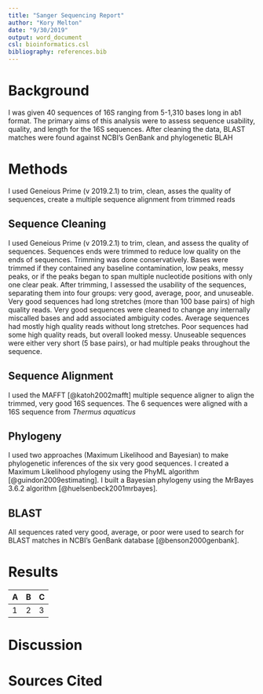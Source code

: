 ```yaml
---
title: "Sanger Sequencing Report"
author: "Kory Melton"
date: "9/30/2019"
output: word_document
csl: bioinformatics.csl
bibliography: references.bib
---
```


# Background

<!-- Example Citation
Previous work has looked at the microbial biogeography of university campuses and found high diversity [@ross2015microbial].
End of Example Citation -->
I was given 40 sequences of 16S ranging from 5-1,310 bases long in ab1 format. The primary aims of this analysis were to assess sequence usability, quality, and length for the 16S sequences. After cleaning the data, BLAST matches were found against NCBI's GenBank and phylogenetic BLAH



# Methods

<!-- Bulleted list of what was conducted
    -- Clean/Trim Sequences
    -- Sequence usability
        -- Geneious Prime
    -- BLAST
    -- Alignment (MAFFT)
    -- Phylogenies
        -- PhyML
        -- Mr Bayes
-->

I used Geneious Prime (v 2019.2.1) to trim, clean, asses the quality of sequences, create a multiple sequence alignment from trimmed reads

## Sequence Cleaning

I used Geneious Prime (v 2019.2.1) to trim, clean, and assess the quality of sequences. Sequences ends were trimmed to reduce low quality on the ends of sequences. Trimming was done conservatively. Bases were trimmed if they contained any baseline contamination, low peaks, messy peaks, or if the peaks began to span multiple nucleotide positions with only one clear peak. After trimming, I assessed the usability of the sequences, separating them into four groups: very good, average, poor, and unuseable. Very good sequences had long stretches (more than 100 base pairs) of high quality reads. Very good sequences were cleaned to change any internally miscalled bases and add associated ambiguity codes. Average sequences had mostly high quality reads without long stretches. Poor sequences had some high quality reads, but overall looked messy. Unuseable sequences were either very short (5 base pairs), or had multiple peaks throughout the sequence. 

## Sequence Alignment

I used the MAFFT [@katoh2002mafft] multiple sequence aligner to align the trimmed, very good 16S sequences. The 6 sequences were aligned with a 16S sequence from *Thermus aquaticus*

## Phylogeny

I used two approaches (Maximum Likelihood and Bayesian) to make phylogenetic inferences of the six very good sequences. I created a Maximum Likelihood phylogeny using the PhyML algorithm [@guindon2009estimating]. I built a Bayesian phylogeny using the MrBayes 3.6.2 algorithm [@huelsenbeck2001mrbayes].

## BLAST

All sequences rated very good, average, or poor were used to search for BLAST matches in NCBI's GenBank database [@benson2000genbank].

# Results

| A 	| B 	| C 	|
|---	|---	|---	|
| 1 	| 2 	| 3 	|


# Discussion

# Sources Cited
